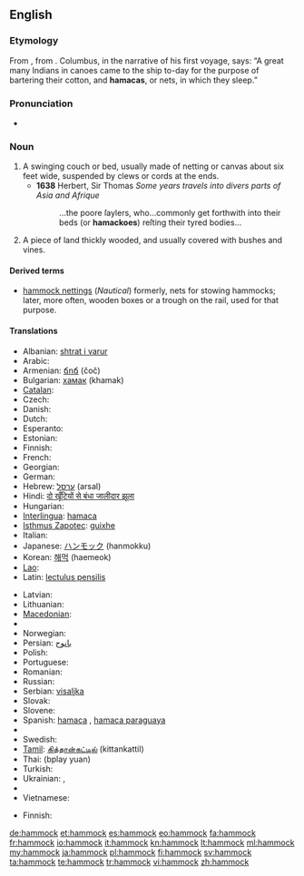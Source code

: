 {{wikipedia}}
==English==

===Etymology===
From {{etyl|es}} {{term|hamaca|lang=es}}, from {{etyl|tnq}}.  Columbus, in the narrative of his first voyage, says: “A great many Indians in canoes came to the ship to-day for the purpose of bartering their cotton, and '''hamacas''', or nets, in which they sleep.”

===Pronunciation===
* {{IPA|/ˈhæmək/}}

===Noun===
{{en-noun}}

# A swinging couch or bed, usually made of netting or canvas about six feet wide, suspended by clews or cords at the ends.
#*'''1638''' Herbert, Sir Thomas ''Some years travels into divers parts of Asia and Afrique''
#*:...the poore ſaylers, who...commonly get forthwith into their beds (or '''hamackoes''') reſting their tyred bodies...
# {{US|archaic}} A piece of land thickly wooded, and usually covered with bushes and vines.

====Derived terms====
* [[hammock nettings]] (''Nautical'') formerly, nets for stowing hammocks; later, more often, wooden boxes or a trough on the rail, used for that purpose.

====Translations====
{{trans-top|swinging couch or bed}}
* Albanian: [[shtrat i varur]]
* Arabic: {{Arab|[[ارجوحة شبكية]]}} {{IPAchar|(’urjūħa šabakíyya)}} {{f}}
* Armenian: [[ճոճ]] (čoč)
* Bulgarian: [[хамак]] (khamak) {{m}}
* [[Catalan]]: {{t-|ca|hamaca|f}}
* Czech: {{t-|cs|houpací síť|f}}
* Danish: {{t|da|hængekøje}}
* Dutch: {{t+|nl|hangmat|f}}
* Esperanto: {{t-|eo|hamako|xs=Esperanto}}
* Estonian: {{t-|et|võrkkiik}}
* Finnish: {{t-|fi|riippumatto}}
* French: {{t+|fr|hamac|m}}
* Georgian: {{t-|ka|ჰამაკი|tr=hamaki|sc=Geor|xs=Georgian}}
* German: {{t+|de|Hängematte|f}}
* Hebrew: [[ערסל]] (arsal) {{m}}
* Hindi: [[दो खूँटियों से बंधा जालीदार झूला]]
* Hungarian: {{t+|hu|függőágy}}
* [[Interlingua]]: [[hamaca]]
* [[Isthmus Zapotec]]: [[guixhe]]
* Italian: {{t+|it|amaca|f}}
* Japanese: [[ハンモック]] (hanmokku)
* Korean: [[해먹]] (haemeok)
* [[Lao]]: {{t-|lo|ເປ|tr=pee|sc=Laoo|xs=Lao}}
* Latin: [[lectulus pensilis]]
{{trans-mid}}
* Latvian: {{t-|lv|šūpuļtīkls|m|xs=Latvian}}
* Lithuanian: {{t|lt|hamakas|m|xs=Lithuanian}}
* [[Macedonian]]: {{t|mk|лежалка|f|tr=léžalka}}
* {{trreq|mt}}
* Norwegian: {{t-|no|hengekøye|f}}
* Persian: [[بانوج]]
* Polish: {{t+|pl|hamak|m}}
* Portuguese: {{t+|pt|rede|f}}
* Romanian: {{t-|ro|hamac|n}}
* Russian: {{t+|ru|гамак|m|tr=gamák}}
* Serbian: [[visaljka]] {{f}}
* Slovak: {{t-|sk|hojdacia sieť|f}}
* Slovene: {{t+|sl|viseča mreža|f}}
* Spanish: [[hamaca]] {{f}}, [[hamaca paraguaya]] {{f}} {{qualifier|Argentina|Uruguay}}
* {{trreq|sw}}
* Swedish: {{t+|sv|hängmatta|c}}
* [[Tamil]]: [[கித்தான்கட்டில்]] (kittankattil)
* Thai: {{Thai|[[เปลญวน]]}} (bplay yuan)
* Turkish: {{t+|tr|hamak}}
* Ukrainian: {{t-|uk|гамак|m|tr=hamák|xs=Ukrainian}}, {{t|uk|підвісне ліжко|tr=pidvísne lížko|xs=Ukrainian}}
* {{trreq|ur}}
* Vietnamese: {{t-|vi|cái võng|xs=Vietnamese}}
{{trans-bottom}}

{{trans-top|piece of land}}
* Finnish: {{t|fi|pusikko}}
{{trans-mid}}
{{trans-bottom}}

[[de:hammock]]
[[et:hammock]]
[[es:hammock]]
[[eo:hammock]]
[[fa:hammock]]
[[fr:hammock]]
[[io:hammock]]
[[it:hammock]]
[[kn:hammock]]
[[lt:hammock]]
[[ml:hammock]]
[[my:hammock]]
[[ja:hammock]]
[[pl:hammock]]
[[fi:hammock]]
[[sv:hammock]]
[[ta:hammock]]
[[te:hammock]]
[[tr:hammock]]
[[vi:hammock]]
[[zh:hammock]]